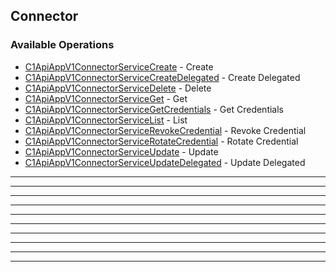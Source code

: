 
## Connector

### Available Operations

* [C1ApiAppV1ConnectorServiceCreate](/resources/connector/c1_api_app_v1_connector_service_create) - Create
* [C1ApiAppV1ConnectorServiceCreateDelegated](/resources/connector/c1_api_app_v1_connector_service_create_delegated) - Create Delegated
* [C1ApiAppV1ConnectorServiceDelete](/resources/connector/c1_api_app_v1_connector_service_delete) - Delete
* [C1ApiAppV1ConnectorServiceGet](/resources/connector/c1_api_app_v1_connector_service_get) - Get
* [C1ApiAppV1ConnectorServiceGetCredentials](/resources/connector/c1_api_app_v1_connector_service_get_credentials) - Get Credentials
* [C1ApiAppV1ConnectorServiceList](/resources/connector/c1_api_app_v1_connector_service_list) - List
* [C1ApiAppV1ConnectorServiceRevokeCredential](/resources/connector/c1_api_app_v1_connector_service_revoke_credential) - Revoke Credential
* [C1ApiAppV1ConnectorServiceRotateCredential](/resources/connector/c1_api_app_v1_connector_service_rotate_credential) - Rotate Credential
* [C1ApiAppV1ConnectorServiceUpdate](/resources/connector/c1_api_app_v1_connector_service_update) - Update
* [C1ApiAppV1ConnectorServiceUpdateDelegated](/resources/connector/c1_api_app_v1_connector_service_update_delegated) - Update Delegated

---
<C1ApiAppV1ConnectorServiceCreate />

---
<C1ApiAppV1ConnectorServiceCreateDelegated />

---
<C1ApiAppV1ConnectorServiceDelete />

---
<C1ApiAppV1ConnectorServiceGet />

---
<C1ApiAppV1ConnectorServiceGetCredentials />

---
<C1ApiAppV1ConnectorServiceList />

---
<C1ApiAppV1ConnectorServiceRevokeCredential />

---
<C1ApiAppV1ConnectorServiceRotateCredential />

---
<C1ApiAppV1ConnectorServiceUpdate />

---
<C1ApiAppV1ConnectorServiceUpdateDelegated />
